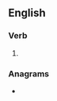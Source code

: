 ==English==

===Verb===
{{head|en|verb form}}

# {{en-past of|slang}}

===Anagrams===
* {{anagrams|en|a=adeglns|dangles|gelands|gladens|glandes}}